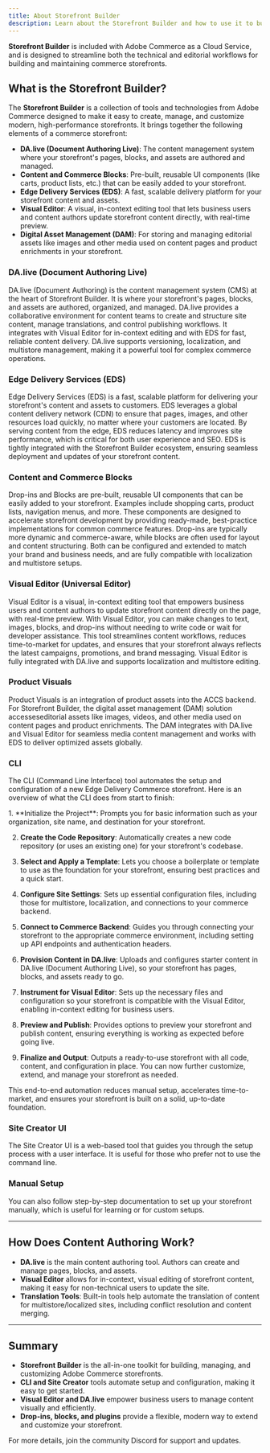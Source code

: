 ```yaml
---
title: About Storefront Builder
description: Learn about the Storefront Builder and how to use it to build your storefront.
---
```



**Storefront Builder** is included with Adobe Commerce as a Cloud Service, and is designed to streamline both the technical and editorial workflows for building and maintaining commerce storefronts. 

## What is the Storefront Builder?

The **Storefront Builder** is a collection of tools and technologies from Adobe Commerce designed to make it easy to create, manage, and customize modern, high-performance storefronts. It brings together the following elements of a commerce storefront:

- **DA.live (Document Authoring Live)**: The content management system where your storefront's pages, blocks, and assets are authored and managed.
- **Content and Commerce Blocks**: Pre-built, reusable UI components (like carts, product lists, etc.) that can be easily added to your storefront.
- **Edge Delivery Services (EDS)**: A fast, scalable delivery platform for your storefront content and assets.
- **Visual Editor**: A visual, in-context editing tool that lets business users and content authors update storefront content directly, with real-time preview.
- **Digital Asset Management (DAM)**: For storing and managing editorial assets like images and other media used on content pages and product enrichments in your storefront.

### DA.live (Document Authoring Live)

DA.live (Document Authoring) is the content management system (CMS) at the heart of Storefront Builder. It is where your storefront's pages, blocks, and assets are authored, organized, and managed. DA.live provides a collaborative environment for content teams to create and structure site content, manage translations, and control publishing workflows. It integrates with Visual Editor for in-context editing and with EDS for fast, reliable content delivery. DA.live supports versioning, localization, and multistore management, making it a powerful tool for complex commerce operations.

### Edge Delivery Services (EDS)

Edge Delivery Services (EDS) is a fast, scalable platform for delivering your storefront's content and assets to customers. EDS leverages a global content delivery network (CDN) to ensure that pages, images, and other resources load quickly, no matter where your customers are located. By serving content from the edge, EDS reduces latency and improves site performance, which is critical for both user experience and SEO. EDS is tightly integrated with the Storefront Builder ecosystem, ensuring seamless deployment and updates of your storefront content.

### Content and Commerce Blocks

Drop-ins and Blocks are pre-built, reusable UI components that can be easily added to your storefront. Examples include shopping carts, product lists, navigation menus, and more. These components are designed to accelerate storefront development by providing ready-made, best-practice implementations for common commerce features. Drop-ins are typically more dynamic and commerce-aware, while blocks are often used for layout and content structuring. Both can be configured and extended to match your brand and business needs, and are fully compatible with localization and multistore setups.

### Visual Editor (Universal Editor)

Visual Editor is a visual, in-context editing tool that empowers business users and content authors to update storefront content directly on the page, with real-time preview. With Visual Editor, you can make changes to text, images, blocks, and drop-ins without needing to write code or wait for developer assistance. This tool streamlines content workflows, reduces time-to-market for updates, and ensures that your storefront always reflects the latest campaigns, promotions, and brand messaging. Visual Editor is fully integrated with DA.live and supports localization and multistore editing.

### Product Visuals

Product Visuals is an integration of product assets into the ACCS backend. For Storefront Builder, the digital asset management (DAM) solution accesseseditorial assets like images, videos, and other media used on content pages and product enrichments. The DAM integrates with DA.live and Visual Editor for seamless media content management and works with EDS to deliver optimized assets globally.

### CLI

The CLI (Command Line Interface) tool automates the setup and configuration of a new Edge Delivery Commerce storefront. Here is an overview of what the CLI does from start to finish:

<Steps>
1. **Initialize the Project**: Prompts you for basic information such as your organization, site name, and destination for your storefront.

2. **Create the Code Repository**: Automatically creates a new code repository (or uses an existing one) for your storefront's codebase.

3. **Select and Apply a Template**: Lets you choose a boilerplate or template to use as the foundation for your storefront, ensuring best practices and a quick start.

4. **Configure Site Settings**: Sets up essential configuration files, including those for multistore, localization, and connections to your commerce backend.

5. **Connect to Commerce Backend**: Guides you through connecting your storefront to the appropriate commerce environment, including setting up API endpoints and authentication headers.

6. **Provision Content in DA.live**: Uploads and configures starter content in DA.live (Document Authoring Live), so your storefront has pages, blocks, and assets ready to go.

7. **Instrument for Visual Editor**: Sets up the necessary files and configuration so your storefront is compatible with the Visual Editor, enabling in-context editing for business users.

8. **Preview and Publish**: Provides options to preview your storefront and publish content, ensuring everything is working as expected before going live.

9. **Finalize and Output**: Outputs a ready-to-use storefront with all code, content, and configuration in place. You can now further customize, extend, and manage your storefront as needed.

</Steps>

This end-to-end automation reduces manual setup, accelerates time-to-market, and ensures your storefront is built on a solid, up-to-date foundation.

### Site Creator UI

The Site Creator UI is a web-based tool that guides you through the setup process with a user interface. It is useful for those who prefer not to use the command line.

### Manual Setup

You can also follow step-by-step documentation to set up your storefront manually, which is useful for learning or for custom setups.

---

## How Does Content Authoring Work?

- **DA.live** is the main content authoring tool. Authors can create and manage pages, blocks, and assets.
- **Visual Editor** allows for in-context, visual editing of storefront content, making it easy for non-technical users to update the site.
- **Translation Tools**: Built-in tools help automate the translation of content for multistore/localized sites, including conflict resolution and content merging.

---

## Summary

- **Storefront Builder** is the all-in-one toolkit for building, managing, and customizing Adobe Commerce storefronts.
- **CLI and Site Creator** tools automate setup and configuration, making it easy to get started.
- **Visual Editor and DA.live** empower business users to manage content visually and efficiently.
- **Drop-ins, blocks, and plugins** provide a flexible, modern way to extend and customize your storefront.

For more details, join the community Discord for support and updates.